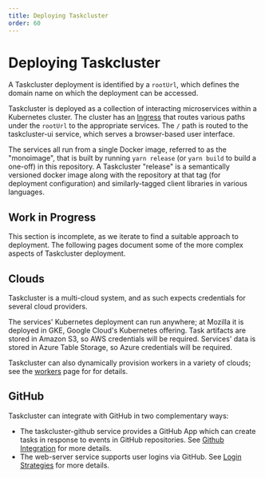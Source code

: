 ```yaml
---
title: Deploying Taskcluster
order: 60
---
```


# Deploying Taskcluster

A Taskcluster deployment is identified by a `rootUrl`, which defines the domain name on which the deployment can be accessed.

Taskcluster is deployed as a collection of interacting microservices within a Kubernetes cluster.
The cluster has an [Ingress](https://kubernetes.io/docs/concepts/services-networking/ingress/) that routes various paths under the `rootUrl` to the appropriate services.
The `/` path is routed to the taskcluster-ui service, which serves a browser-based user interface.

The services all run from a single Docker image, referred to as the "monoimage", that is built by running `yarn release` (or `yarn build` to build a one-off) in this repository.
A Taskcluster "release" is a semantically versioned docker image along with the repository at that tag (for deployment configuration) and similarly-tagged client libraries in various languages.

## Work in Progress

This section is incomplete, as we iterate to find a suitable approach to deployment.
The following pages document some of the more complex aspects of Taskcluster deployment.

## Clouds

Taskcluster is a multi-cloud system, and as such expects credentials for several cloud providers.

The services' Kubernetes deployment can run anywhere; at Mozilla it is deployed in GKE, Google Cloud's Kubernetes offering.
Task artifacts are stored in Amazon S3, so AWS credentials will be required.
Services' data is stored in Azure Table Storage, so Azure credentials will be required.

Taskcluster can also dynamically provision workers in a variety of clouds; see the [workers](./workers) page for for details.

## GitHub

Taskcluster can integrate with GitHub in two complementary ways:
* The taskcluster-github service provides a GitHub App which can create tasks in response to events in GitHub repositories.  See [Github Integration](./github) for more details.
* The web-server service supports user logins via GitHub.  See [Login Strategies](./login-strategies) for more details.

